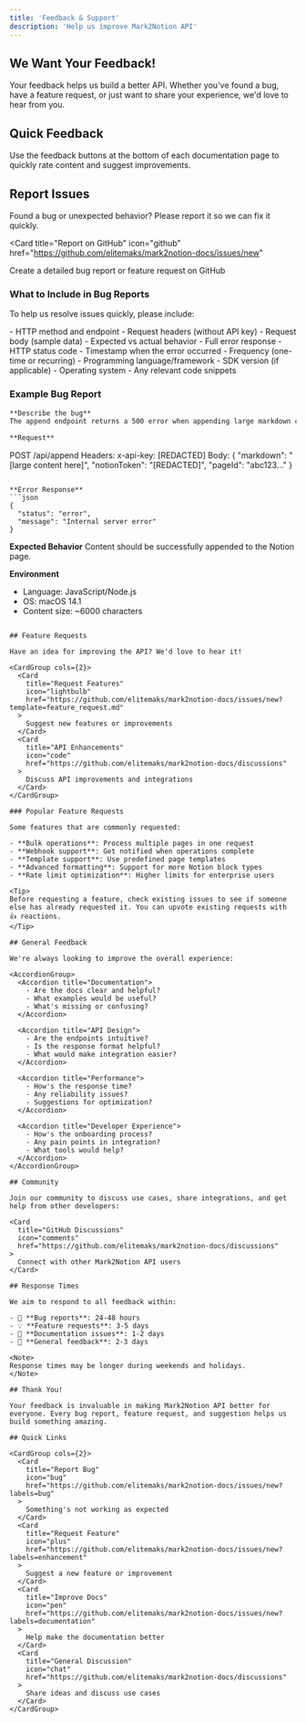 ```yaml
---
title: 'Feedback & Support'
description: 'Help us improve Mark2Notion API'
---
```


## We Want Your Feedback!

Your feedback helps us build a better API. Whether you've found a bug, have a feature request, or just want to share your experience, we'd love to hear from you.

## Quick Feedback

Use the feedback buttons at the bottom of each documentation page to quickly rate content and suggest improvements.

## Report Issues

Found a bug or unexpected behavior? Please report it so we can fix it quickly.

<Card
  title="Report on GitHub"
  icon="github"
  href="https://github.com/elitemaks/mark2notion-docs/issues/new"
>
  Create a detailed bug report or feature request on GitHub
</Card>

### What to Include in Bug Reports

To help us resolve issues quickly, please include:

<AccordionGroup>
  <Accordion title="Request Details">
    - HTTP method and endpoint
    - Request headers (without API key)
    - Request body (sample data)
    - Expected vs actual behavior
  </Accordion>
  
  <Accordion title="Error Information">
    - Full error response
    - HTTP status code
    - Timestamp when the error occurred
    - Frequency (one-time or recurring)
  </Accordion>
  
  <Accordion title="Environment Details">
    - Programming language/framework
    - SDK version (if applicable)
    - Operating system
    - Any relevant code snippets
  </Accordion>
</AccordionGroup>

### Example Bug Report

```markdown
**Describe the bug**
The append endpoint returns a 500 error when appending large markdown content (>5000 characters).

**Request**
```
POST /api/append
Headers: x-api-key: [REDACTED]
Body: {
  "markdown": "[large content here]",
  "notionToken": "[REDACTED]", 
  "pageId": "abc123..."
}
```

**Error Response**
```json
{
  "status": "error",
  "message": "Internal server error"
}
```

**Expected Behavior**
Content should be successfully appended to the Notion page.

**Environment**
- Language: JavaScript/Node.js
- OS: macOS 14.1
- Content size: ~6000 characters
```

## Feature Requests

Have an idea for improving the API? We'd love to hear it!

<CardGroup cols={2}>
  <Card
    title="Request Features"
    icon="lightbulb"
    href="https://github.com/elitemaks/mark2notion-docs/issues/new?template=feature_request.md"
  >
    Suggest new features or improvements
  </Card>
  <Card
    title="API Enhancements"
    icon="code"
    href="https://github.com/elitemaks/mark2notion-docs/discussions"
  >
    Discuss API improvements and integrations
  </Card>
</CardGroup>

### Popular Feature Requests

Some features that are commonly requested:

- **Bulk operations**: Process multiple pages in one request
- **Webhook support**: Get notified when operations complete
- **Template support**: Use predefined page templates
- **Advanced formatting**: Support for more Notion block types
- **Rate limit optimization**: Higher limits for enterprise users

<Tip>
Before requesting a feature, check existing issues to see if someone else has already requested it. You can upvote existing requests with 👍 reactions.
</Tip>

## General Feedback

We're always looking to improve the overall experience:

<AccordionGroup>
  <Accordion title="Documentation">
    - Are the docs clear and helpful?
    - What examples would be useful?
    - What's missing or confusing?
  </Accordion>
  
  <Accordion title="API Design">
    - Are the endpoints intuitive?
    - Is the response format helpful?
    - What would make integration easier?
  </Accordion>
  
  <Accordion title="Performance">
    - How's the response time?
    - Any reliability issues?
    - Suggestions for optimization?
  </Accordion>
  
  <Accordion title="Developer Experience">
    - How's the onboarding process?
    - Any pain points in integration?
    - What tools would help?
  </Accordion>
</AccordionGroup>

## Community

Join our community to discuss use cases, share integrations, and get help from other developers:

<Card
  title="GitHub Discussions"
  icon="comments"
  href="https://github.com/elitemaks/mark2notion-docs/discussions"
>
  Connect with other Mark2Notion API users
</Card>

## Response Times

We aim to respond to all feedback within:

- 🐛 **Bug reports**: 24-48 hours
- 💡 **Feature requests**: 3-5 days  
- 📝 **Documentation issues**: 1-2 days
- 💬 **General feedback**: 2-3 days

<Note>
Response times may be longer during weekends and holidays.
</Note>

## Thank You!

Your feedback is invaluable in making Mark2Notion API better for everyone. Every bug report, feature request, and suggestion helps us build something amazing.

## Quick Links

<CardGroup cols={2}>
  <Card
    title="Report Bug"
    icon="bug"
    href="https://github.com/elitemaks/mark2notion-docs/issues/new?labels=bug"
  >
    Something's not working as expected
  </Card>
  <Card
    title="Request Feature"
    icon="plus"
    href="https://github.com/elitemaks/mark2notion-docs/issues/new?labels=enhancement"
  >
    Suggest a new feature or improvement
  </Card>
  <Card
    title="Improve Docs"
    icon="pen"
    href="https://github.com/elitemaks/mark2notion-docs/issues/new?labels=documentation"
  >
    Help make the documentation better
  </Card>
  <Card
    title="General Discussion"
    icon="chat"
    href="https://github.com/elitemaks/mark2notion-docs/discussions"
  >
    Share ideas and discuss use cases
  </Card>
</CardGroup>
